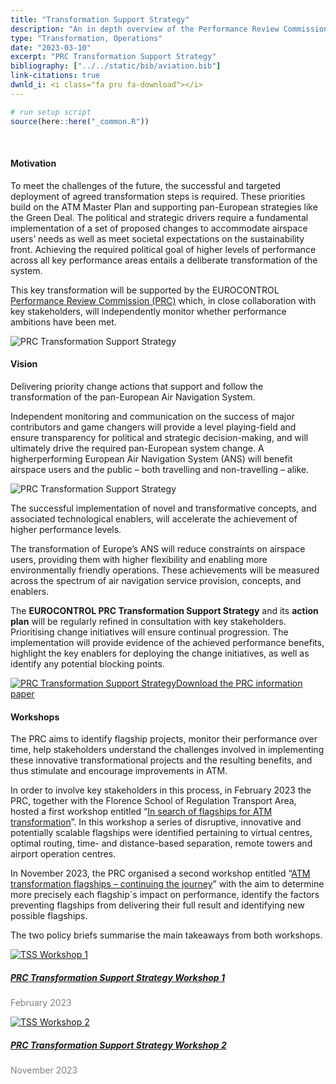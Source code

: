 ```yaml
---
title: "Transformation Support Strategy"
description: "An in depth overview of the Performance Review Commission's (PRC) transformation support strategy."
type: "Transformation, Operations"
date: "2023-03-10"
excerpt: "PRC Transformation Support Strategy"
bibliography: ["../../static/bib/aviation.bib"]
link-citations: true
dwnld_i: <i class="fa pru fa-download"></i>
---
```

```r
# run setup script
source(here::here("_common.R"))
```
<br>
<div class="container">

#### Motivation
<div class="row align-items-start">
<div class="col-sm-8">
To meet the challenges of the future, the successful and targeted deployment of agreed transformation steps is required. These priorities build on the ATM
Master Plan and supporting pan-European strategies like the Green Deal. The political and strategic drivers require a fundamental implementation of a set of proposed changes to accommodate airspace users’ needs as well as meet societal expectations on the sustainability front. Achieving the required political goal of higher levels of performance across all key performance areas entails a deliberate transformation of the system.

This key transformation will be supported by the EUROCONTROL [Performance Review Commission (PRC)](/about/prc/) which, in close collaboration with key stakeholders, will independently monitor whether performance ambitions have been met.
</div>
<div class="col-sm-4">
<div class="card border-0">
  <img class="card-img-top" src="/images/prc/vc_tss_web.jpg" alt="PRC Transformation Support Strategy">
</div></div>
</div>

#### Vision
<div class="row align-items-start">
<div class="col-sm-8">
Delivering priority change actions that support and follow the transformation of the pan-European Air Navigation System.

Independent monitoring and communication on the success of major contributors and game changers will provide a level playing-field and ensure transparency
for political and strategic decision-making, and will ultimately drive the required pan-European system change. A higherperforming European Air Navigation System (ANS) will benefit airspace users and the public – both travelling and non-travelling – alike. 

</div>
<div class="col-sm-4">
<div class="card border-0">
  <img class="card-img-top" src="/images/prc/vis_tss.png" alt="PRC Transformation Support Strategy">
</div></div>
</div>

<div class="row align-items-start">
<div class="col-sm-10">
The successful implementation of novel and transformative concepts, and associated technological
enablers, will accelerate the achievement of higher performance levels.

The transformation of Europe’s ANS will reduce constraints on airspace users, providing them with higher flexibility and enabling more environmentally
friendly operations. These achievements will be measured across the spectrum of air navigation service provision, concepts, and enablers.

The **EUROCONTROL PRC Transformation Support Strategy** and its **action plan**  will be regularly refined in consultation with key stakeholders. Prioritising change initiatives will ensure continual progression. The implementation will provide evidence of the achieved performance benefits, highlight the key enablers for deploying the change initiatives, as well as identify any potential blocking points.
</div>
<div class="col-sm-2">
<div class="row justify-content-center">
<div class="card border-0"><a href="/library/prc_transformation_support_strategy_flyer.pdf" class="btn btn-secondary" role="button">
<img class="card-img-top" src="/images/prc/prc_tss_flyer.png" alt="PRC Transformation Support Strategy">Download the PRC information paper</a>
</div></div></div>

#### Workshops

The PRC aims to identify flagship projects, monitor their performance over time, help stakeholders understand the challenges involved in implementing these innovative transformational projects and the resulting benefits, and thus stimulate and encourage improvements in ATM. 

In order to involve key stakeholders in this process, in February 2023 the PRC, together with the Florence School of Regulation Transport Area, hosted a first workshop entitled "<a href="https://fsr.eui.eu/publications/?handle=1814/75525" target= "blank">In search of flagships for ATM transformation</a>". In this workshop a series of disruptive, innovative and potentially scalable flagships were identified pertaining to virtual centres, optimal routing, time- and distance-based separation, remote towers and airport operation centres.

In November 2023, the PRC organised a second workshop entitled "<a href="https://cadmus.eui.eu/handle/1814/76498" target= "blank">ATM transformation flagships – continuing the journey</a>" with the aim to determine more precisely each flagship´s impact on performance, identify the factors preventing flagships from delivering their full result and identifying new possible flagships.

The two policy briefs summarise the main takeaways from both workshops.

<div class="container">
<div class="row">
<div class="card-deck">

 <div class="card">
  <a href="https://fsr.eui.eu/publications/?handle=1814/75525" target= "blank"><img class="card-img-top" src="/images/prc/pb_fsr_ws1.png" alt="TSS Workshop 1">
  <div class="card-body"><h5 class="card-title">PRC Transformation Support Strategy Workshop 1</h5></a><p class="card-text" style="color:grey">February 2023</p>
  </div></div> 

  <div class="card">
  <a href="https://cadmus.eui.eu/handle/1814/76498" target= "blank"><img class="card-img-top" src="/images/prc/pb_fsr_ws2.png" alt="TSS Workshop 2">
  <div class="card-body"><h5 class="card-title">PRC Transformation Support Strategy Workshop 2 </h5></a><p class="card-text" style="color:grey">November 2023</p><br>
  </div></div>

<div class="card">
  <img class="card-img-top" src="" alt="">
  <div class="card-body"><h5 class="card-title"></h5><p class="card-text"></p>
  </div></div>

<div class="card">
  <img class="card-img-top" src="" alt="">
  <div class="card-body"><h5 class="card-title"></h5><p class="card-text"></p>
  </div></div>

</div>
</div>
</div>